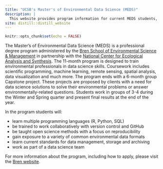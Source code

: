 ```yaml
---
title: "UCSB's Master's of Environmental Data Science (MEDS)"
description: |
  This website provides program information for current MEDS students, staff and faculty. More information about the program can be found on the [Bren website](https://bren.ucsb.edu/masters-programs/master-environmental-data-science).
site: distill::distill_website
---
```


```r
knitr::opts_chunk$set(echo = FALSE)
```

The Master's of Environmental Data Science (MEDS) is a professional degree program administered by the [Bren School of Environmental Science & Management](https://bren.ucsb.edu/masters-programs/master-environmental-data-science) in partnership with the [National Center for Ecological Analysis and Synthesis](https://www.nceas.ucsb.edu/). The 11-month program is designed to train environmental professionals in data science skills. Coursework includes scientific programming, machine learning, remote sensing, spatial analysis, data visualization and much more. The program ends with a 6-month group Capstone project. These projects are proposed by clients with a need for data science solutions to solve their environmental problems or answer environmentally-related questions. Students work in groups of 3-4 during the Winter and Spring quarter and present final results at the end of the year. 

In the program students will:

- learn multiple programming languages (R, Python, SQL)
- be trained to work collaboratively with version control and GitHub
- be taught open science methods with a focus on reproducibility
- gain exposure to a variety of common environmental data formats
- learn current standards for data management, storage and archiving
- work as part of a data science team

For more information about the program, including how to apply, please visit the [Bren website](https://bren.ucsb.edu/masters-programs/master-environmental-data-science).


